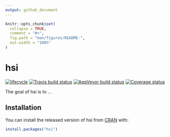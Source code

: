 ```yaml
---
output: github_document
---
```


<!-- README.md is generated from README.Rmd. Please edit that file -->

```r
knitr::opts_chunk$set(
  collapse = TRUE,
  comment = "#>",
  fig.path = "man/figures/README-",
  out.width = "100%"
)
```
# hsi

[![lifecycle](https://img.shields.io/badge/lifecycle-experimental-orange.svg)](https://www.tidyverse.org/lifecycle/#experimental)
[![Travis build status](https://travis-ci.org/poissonconsulting/hsi.svg?branch=master)](https://travis-ci.org/poissonconsulting/hsi)
[![AppVeyor build status](https://ci.appveyor.com/api/projects/status/github/poissonconsulting/hsi?branch=master&svg=true)](https://ci.appveyor.com/project/poissonconsulting/hsi)
[![Coverage status](https://codecov.io/gh/poissonconsulting/hsi/branch/master/graph/badge.svg)](https://codecov.io/github/poissonconsulting/hsi?branch=master)

The goal of hsi is to ...

## Installation

You can install the released version of hsi from [CRAN](https://CRAN.R-project.org) with:

``` r
install.packages("hsi")
```
